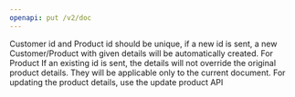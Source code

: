 ```yaml
---
openapi: put /v2/doc
---
```


<Note>
    Customer id and Product id should be unique, if a new id is sent, a new
    Customer/Product with given details will be automatically created. For
    Product If an existing id is sent, the details will not override the
    original product details. They will be applicable only to the current
    document. For updating the product details, use the update product API
</Note>